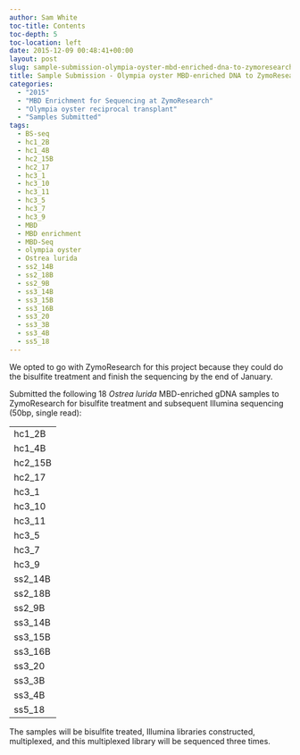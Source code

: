 ```yaml
---
author: Sam White
toc-title: Contents
toc-depth: 5
toc-location: left
date: 2015-12-09 00:48:41+00:00
layout: post
slug: sample-submission-olympia-oyster-mbd-enriched-dna-to-zymoresearch
title: Sample Submission - Olympia oyster MBD-enriched DNA to ZymoResearch
categories:
  - "2015"
  - "MBD Enrichment for Sequencing at ZymoResearch"
  - "Olympia oyster reciprocal transplant"
  - "Samples Submitted"
tags:
  - BS-seq
  - hc1_2B
  - hc1_4B
  - hc2_15B
  - hc2_17
  - hc3_1
  - hc3_10
  - hc3_11
  - hc3_5
  - hc3_7
  - hc3_9
  - MBD
  - MBD enrichment
  - MBD-Seq
  - olympia oyster
  - Ostrea lurida
  - ss2_14B
  - ss2_18B
  - ss2_9B
  - ss3_14B
  - ss3_15B
  - ss3_16B
  - ss3_20
  - ss3_3B
  - ss3_4B
  - ss5_18
---
```


We opted to go with ZymoResearch for this project because they could do the bisulfite treatment and finish the sequencing by the end of January.

Submitted the following 18 _Ostrea lurida_ MBD-enriched gDNA samples to ZymoResearch for bisulfite treatment and subsequent Illumina sequencing (50bp, single read):

<table cellspacing="0" border="0" >
<tbody >
<tr >

<td align="left" height="17" >hc1_2B
</td>
</tr>
<tr >

<td align="left" height="17" >hc1_4B
</td>
</tr>
<tr >

<td align="left" height="17" >hc2_15B
</td>
</tr>
<tr >

<td align="left" height="17" >hc2_17
</td>
</tr>
<tr >

<td align="left" height="17" >hc3_1
</td>
</tr>
<tr >

<td align="left" height="17" >hc3_10
</td>
</tr>
<tr >

<td align="left" height="17" >hc3_11
</td>
</tr>
<tr >

<td align="left" height="17" >hc3_5
</td>
</tr>
<tr >

<td align="left" height="17" >hc3_7
</td>
</tr>
<tr >

<td align="left" height="17" >hc3_9
</td>
</tr>
<tr >

<td align="left" height="17" >ss2_14B
</td>
</tr>
<tr >

<td align="left" height="17" >ss2_18B
</td>
</tr>
<tr >

<td align="left" height="17" >ss2_9B
</td>
</tr>
<tr >

<td align="left" height="17" >ss3_14B
</td>
</tr>
<tr >

<td align="left" height="17" >ss3_15B
</td>
</tr>
<tr >

<td align="left" height="17" >ss3_16B
</td>
</tr>
<tr >

<td align="left" height="17" >ss3_20
</td>
</tr>
<tr >

<td align="left" height="17" >ss3_3B
</td>
</tr>
<tr >

<td align="left" height="17" >ss3_4B
</td>
</tr>
<tr >

<td align="left" height="17" >ss5_18
</td>
</tr>
</tbody>
</table>

The samples will be bisulfite treated, Illumina libraries constructed, multiplexed, and this multiplexed library will be sequenced three times.
